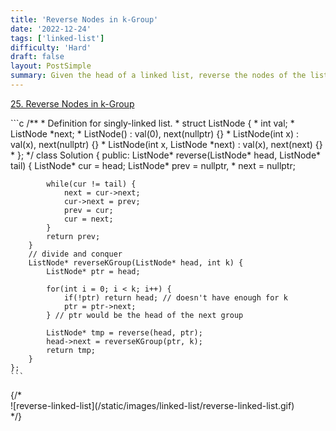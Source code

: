 ```yaml
---
title: 'Reverse Nodes in k-Group'
date: '2022-12-24'
tags: ['linked-list']
difficulty: 'Hard'
draft: false
layout: PostSimple
summary: Given the head of a linked list, reverse the nodes of the list k at a time, and return the modified list.
---
```


[25. Reverse Nodes in k-Group](https://leetcode.com/problems/reverse-nodes-in-k-group/)


<div className="grid grid-cols-5">
  <div className="col-span-5">
    ```c
    /**
    * Definition for singly-linked list.
    * struct ListNode {
    *     int val;
    *     ListNode *next;
    *     ListNode() : val(0), next(nullptr) {}
    *     ListNode(int x) : val(x), next(nullptr) {}
    *     ListNode(int x, ListNode *next) : val(x), next(next) {}
    * };
    */
    class Solution {
    public:
        ListNode* reverse(ListNode* head, ListNode* tail) {
            ListNode* cur = head;
            ListNode* prev = nullptr, * next = nullptr;
            
            while(cur != tail) {
                next = cur->next;
                cur->next = prev;
                prev = cur;
                cur = next;
            }
            return prev;
        }
        // divide and conquer
        ListNode* reverseKGroup(ListNode* head, int k) {
            ListNode* ptr = head;
            
            for(int i = 0; i < k; i++) {
                if(!ptr) return head; // doesn't have enough for k
                ptr = ptr->next;
            } // ptr would be the head of the next group
            
            ListNode* tmp = reverse(head, ptr);
            head->next = reverseKGroup(ptr, k);
            return tmp;
        }
    };
    ```
  </div>
  {/* <div className="col-span-2">
    ![reverse-linked-list](/static/images/linked-list/reverse-linked-list.gif)
  </div> */}
</div>